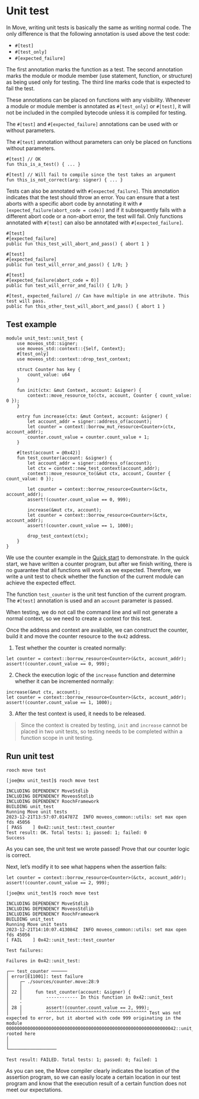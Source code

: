 # Unit test

In Move, writing unit tests is basically the same as writing normal code. The only difference is that the following annotation is used above the test code:

- `#[test]`
- `#[test_only]`
- `#[expected_failure]`

The first annotation marks the function as a test. The second annotation marks the module or module member (use statement, function, or structure) as being used only for testing. The third line marks code that is expected to fail the test.

These annotations can be placed on functions with any visibility. Whenever a module or module member is annotated as `#[test_only]` or `#[test]`, it will not be included in the compiled bytecode unless it is compiled for testing.

The `#[test]` and `#[expected_failure]` annotations can be used with or without parameters.

The `#[test]` annotation without parameters can only be placed on functions without parameters.

```move
#[test] // OK
fun this_is_a_test() { ... }

#[test] // Will fail to compile since the test takes an argument
fun this_is_not_correct(arg: signer) { ... }
```

Tests can also be annotated with `#[expected_failure]`. This annotation indicates that the test should throw an error. You can ensure that a test aborts with a specific abort code by annotating it with `#[expected_failure(abort_code = code)]` and if it subsequently fails with a different abort code or a non-abort error, the test will fail. Only functions annotated with `#[test]` can also be annotated with `#[expected_failure]`.

```move
#[test]
#[expected_failure]
public fun this_test_will_abort_and_pass() { abort 1 }

#[test]
#[expected_failure]
public fun test_will_error_and_pass() { 1/0; }

#[test]
#[expected_failure(abort_code = 0)]
public fun test_will_error_and_fail() { 1/0; }

#[test, expected_failure] // Can have multiple in one attribute. This test will pass.
public fun this_other_test_will_abort_and_pass() { abort 1 }
```

## Test example

```move
module unit_test::unit_test {
    use moveos_std::signer;
    use moveos_std::context::{Self, Context};
    #[test_only]
    use moveos_std::context::drop_test_context;

    struct Counter has key {
        count_value: u64
    }

    fun init(ctx: &mut Context, account: &signer) {
        context::move_resource_to(ctx, account, Counter { count_value: 0 });
    }

    entry fun increase(ctx: &mut Context, account: &signer) {
        let account_addr = signer::address_of(account);
        let counter = context::borrow_mut_resource<Counter>(ctx, account_addr);
        counter.count_value = counter.count_value + 1;
    }

    #[test(account = @0x42)]
    fun test_counter(account: &signer) {
        let account_addr = signer::address_of(account);
        let ctx = context::new_test_context(account_addr);
        context::move_resource_to(&mut ctx, account, Counter { count_value: 0 });

        let counter = context::borrow_resource<Counter>(&ctx, account_addr);
        assert!(counter.count_value == 0, 999);

        increase(&mut ctx, account);
        let counter = context::borrow_resource<Counter>(&ctx, account_addr);
        assert!(counter.count_value == 1, 1000);

        drop_test_context(ctx);
    }
}
```

We use the counter example in the [Quick start](../getting-started/first-contract/quick-start.en-US.mdx) to demonstrate. In the quick start, we have written a counter program, but after we finish writing, there is no guarantee that all functions will work as we expected. Therefore, we write a unit test to check whether the function of the current module can achieve the expected effect.

The function `test_counter` is the unit test function of the current program. The `#[test]` annotation is used and an `account` parameter is passed.

When testing, we do not call the command line and will not generate a normal context, so we need to create a context for this test.

Once the address and context are available, we can construct the counter, build it and move the counter resource to the `0x42` address.

1. Test whether the counter is created normally:

```move
let counter = context::borrow_resource<Counter>(&ctx, account_addr);
assert!(counter.count_value == 0, 999);
```

2. Check the execution logic of the `increase` function and determine whether it can be incremented normally:

```move
increase(&mut ctx, account);
let counter = context::borrow_resource<Counter>(&ctx, account_addr);
assert!(counter.count_value == 1, 1000);
```

3. After the test context is used, it needs to be released.

> Since the context is created by testing, `init` and `increase` cannot be placed in two unit tests, so testing needs to be completed within a function scope in unit testing.

## Run unit test

```shell
rooch move test
```

```shell
[joe@mx unit_test]$ rooch move test

INCLUDING DEPENDENCY MoveStdlib
INCLUDING DEPENDENCY MoveosStdlib
INCLUDING DEPENDENCY RoochFramework
BUILDING unit_test
Running Move unit tests
2023-12-21T13:57:07.014787Z  INFO moveos_common::utils: set max open fds 45056
[ PASS    ] 0x42::unit_test::test_counter
Test result: OK. Total tests: 1; passed: 1; failed: 0
Success
```

As you can see, the unit test we wrote passed! Prove that our counter logic is correct.

Next, let’s modify it to see what happens when the assertion fails:

```move
let counter = context::borrow_resource<Counter>(&ctx, account_addr);
assert!(counter.count_value == 2, 999);
```

```shell
[joe@mx unit_test]$ rooch move test

INCLUDING DEPENDENCY MoveStdlib
INCLUDING DEPENDENCY MoveosStdlib
INCLUDING DEPENDENCY RoochFramework
BUILDING unit_test
Running Move unit tests
2023-12-21T14:10:07.413084Z  INFO moveos_common::utils: set max open fds 45056
[ FAIL    ] 0x42::unit_test::test_counter

Test failures:

Failures in 0x42::unit_test:

┌── test_counter ──────
│ error[E11001]: test failure
│    ┌─ ./sources/counter.move:28:9
│    │
│ 22 │     fun test_counter(account: &signer) {
│    │         ------------ In this function in 0x42::unit_test
│    ·
│ 28 │         assert!(counter.count_value == 2, 999);
│    │         ^^^^^^^^^^^^^^^^^^^^^^^^^^^^^^^^^^^^^^ Test was not expected to error, but it aborted with code 999 originating in the module 0000000000000000000000000000000000000000000000000000000000000042::unit_test rooted here
│
│
└──────────────────

Test result: FAILED. Total tests: 1; passed: 0; failed: 1
```

As you can see, the Move compiler clearly indicates the location of the assertion program, so we can easily locate a certain location in our test program and know that the execution result of a certain function does not meet our expectations.
